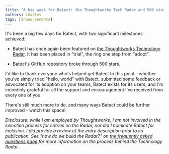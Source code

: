 ```yaml
---
title: "A big week for Batect: the Thoughtworks Tech Radar and 500 stars"
authors: charles
tags: [announcements]
---
```


It's been a big few days for Batect, with two significant milestones achieved:

- Batect has once again been featured on [the Thoughtworks Technology Radar](https://www.thoughtworks.com/radar). It has
  been placed in "trial", the ring one step from "adopt".

- Batect's GitHub repository broke through 500 stars.

I'd like to thank everyone who's helped get Batect to this point - whether you've simply tried "hello, world" with Batect, submitted some feedback
or advocated for its adoption on your teams, Batect exists for its users, and I'm incredibly grateful for all the support and encouragement
I've received from every one of you.

There's still much more to do, and many ways Batect could be further improved - watch this space!

_Disclosure: while I am employed by Thoughtworks, I am not involved in the selection process for entries on the Radar, nor did
I nominate Batect for inclusion. I did provide a review of the entry description prior to its publication. See "how do we build the Radar?"
on [the frequently asked questions page](https://www.thoughtworks.com/radar/faq-and-more) for more information on the process
behind the Technology Radar._
